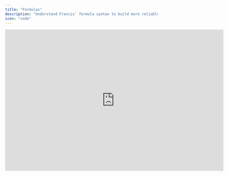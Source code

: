 ```yaml
---
title: "Formulas"
description: "Understand Francis' formula syntax to build more reliable financial models."
icon: "code"
---
```


<iframe width="720" height="468" src="https://www.loom.com/embed/32f5a98b3e7a49689d91dcd446f3dd8a?sid=794a736b-c181-4a48-b392-592a5626f5bc" frameborder="0" webkitallowfullscreen mozallowfullscreen allowfullscreen />

## Overview

Like Excel and Sheets, Francis' formulas use cell references, [functions](/documentation/features/modeling/functions), and mathematical operators. However, Francis uses a slightly different, more human-readable syntax than the A1 notation found in other spreadsheets.

## Basics

### Syntax

Francis's formulas follow the syntax `"ROW_NAME"[RELATIVE_PERIOD]`. For example, to reference the value of the row "Revenue" from 12 months earlier you would input the following:

```typescript
="Revenue"[-12]
```

There are several reasons for why we've implemented this syntax:

* More readable references and syntax, with clearly stated names and relative periods

* Syntax allows users to drag and drop components without breaking references

* Simplified rolling forecasts, as all references are based on relative periods

### Comments

Inspired by programming best practices, you can insert comments directly into your formulas to add context where it matters most. Simply place a hashtag (#) at the end of your formula, and any text that follows is highlighted in green. This makes it easier to interpret complex logic by keeping context alongside the formula itself.

```python
= IF("Revenue"[0]=0,0,"Direct costs"[0]/"Revenue"[0])
# Function returns zero if revenue is zero to avoid dividing with zero
```

### Conventions

The convention in Francis is that income and balance sheet items are input as positive values (+), while expenses are input as negative values (-). This ensures compatibility with imported actuals from connected accounting systems.

Consequently, subtotals like gross profit will be calculated by taking revenue and *adding* direct costs using a plus (+), instead of subtracting direct costs using a minus (-). In simpler terms, gross profit would be calculated as:

```typescript
="Revenue"[0] + "Direct costs"[0]
```
